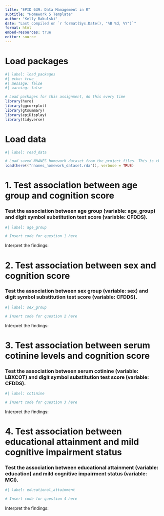 ```yaml
---
title: "EPID 639: Data Management in R"
subtitle: "Homework 5 Template"
author: "Kelly Bakulski"
date: "Last compiled on `r format(Sys.Date(), '%B %d, %Y')`"
format: html
embed-resources: true
editor: source
---
```


# Load packages

```r
#| label: load_packages
#| echo: true
#| message: false
#| warning: false

# Load packages for this assignment, do this every time
library(here)
library(ggcorrplot)
library(gtsummary)
library(epiDisplay)
library(tidyverse)

```

# Load data

```r
#| label: read_data

# Load saved NHANES homework dataset from the project files. This is the dataset we built in homework 2
load(here(("nhanes_homework_dataset.rda")), verbose = TRUE)
```

# 1. Test association between age group and cognition score

### Test the association between age group (variable: age_group) and digit symbol substitution test score (variable: CFDDS).

```r
#| label: age_group

# Insert code for question 1 here

```

Interpret the findings:

# 2. Test association between sex and cognition score

### Test the association between sex group (variable: sex) and digit symbol substitution test score (variable: CFDDS).

```r
#| label: sex_group

# Insert code for question 2 here

```

Interpret the findings:

# 3. Test association between serum cotinine levels and cognition score

### Test the association between serum cotinine (variable: LBXCOT) and digit symbol substitution test score (variable: CFDDS).

```r
#| label: cotinine

# Insert code for question 3 here

```

Interpret the findings:

# 4. Test association between educational attainment and mild cognitive impairment status

### Test the association between educational attainment (variable: education) and mild cognitive impairment status (variable: MCI).

```r
#| label: educational_attainment

# Insert code for question 4 here

```

Interpret the findings:
